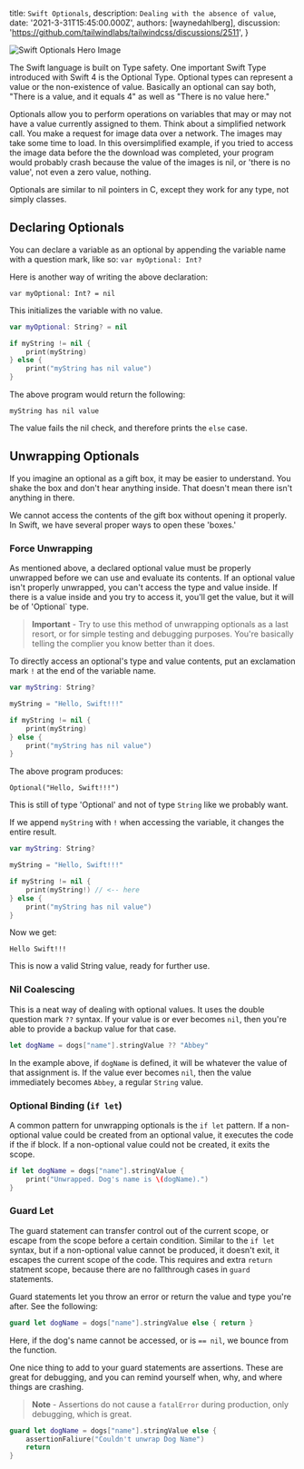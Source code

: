 
  title: `Swift Optionals`,
  description: `Dealing with the absence of value`,
  date: '2021-3-31T15:45:00.000Z',
  authors: [waynedahlberg],
  discussion: 'https://github.com/tailwindlabs/tailwindcss/discussions/2511',
}

<img src={hero} alt="Swift Optionals Hero Image" />

The Swift language is built on Type safety. One important Swift Type introduced with Swift 4 is the Optional Type. Optional types can represent a value or the non-existence of value. Basically an optional can say both, "There is a value, and it equals 4" as well as "There is no value here."

<!--more-->

Optionals allow you to perform operations on variables that may or may not have a value currently assigned to them. Think about a simplified network call. You make a request for image data over a network. The images may take some time to load. In this oversimplified example, if you tried to access the image data before the the download was completed, your program would probably crash because the value of the images is nil, or 'there is no value', not even a zero value, nothing.

Optionals are similar to nil pointers in C, except they work for any type, not simply classes.

## Declaring Optionals

You can declare a variable as an optional by appending the variable name with a question mark, like so:
`var myOptional: Int?`

Here is another way of writing the above declaration:

`var myOptional: Int? = nil`

This initializes the variable with no value.

```Swift
var myOptional: String? = nil

if myString != nil {
	print(myString)
} else {
	print("myString has nil value")
}
```

The above program would return the following:

`myString has nil value`

The value fails the nil check, and therefore prints the `else` case.

## Unwrapping Optionals

If you imagine an optional as a gift box, it may be easier to understand. You shake the box and don't hear anything inside. That doesn't mean there isn't anything in there.

We cannot access the contents of the gift box without opening it properly. In Swift, we have several proper ways to open these 'boxes.'

### Force Unwrapping

As mentioned above, a declared optional value must be properly unwrapped before we can use and evaluate its contents. If an optional value isn't properly unwrapped, you can't access the type and value inside. If there is a value inside and you try to access it, you'll get the value, but it will be of 'Optional` type.

> **Important** - Try to use this method of unwrapping optionals as a last resort, or for simple testing and debugging purposes. You're basically telling the complier you know better than it does.

To directly access an optional's type and value contents, put an exclamation mark `!` at the end of the variable name.

```Swift
var myString: String?

myString = "Hello, Swift!!!"

if myString != nil {
	print(myString)
} else {
	print("myString has nil value")
}

```

The above program produces:

`Optional("Hello, Swift!!!")`

This is still of type 'Optional' and not of type `String` like we probably want.

If we append `myString` with `!` when accessing the variable, it changes the entire result.

```Swift
var myString: String?

myString = "Hello, Swift!!!"

if myString != nil {
	print(myString!) // <-- here
} else {
	print("myString has nil value")
}

```

Now we get:

`Hello Swift!!!`

This is now a valid String value, ready for further use.

### Nil Coalescing

This is a neat way of dealing with optional values. It uses the double question mark `??` syntax. If your value is or ever becomes `nil`, then you're able to provide a backup value for that case.

```Swift
let dogName = dogs["name"].stringValue ?? "Abbey"
```

In the example above, if `dogName` is defined, it will be whatever the value of that assignment is. If the value ever becomes `nil`, then the value immediately becomes `Abbey`, a regular `String` value.

### Optional Binding (`if let`)

A common pattern for unwrapping optionals is the `if let` pattern. If a non-optional value could be created from an optional value, it executes the code if the if block. If a non-optional value could not be created, it exits the scope.

```Swift
if let dogName = dogs["name"].stringValue {
	print("Unwrapped. Dog's name is \(dogName).")
}
```

### Guard Let

The guard statement can transfer control out of the current scope, or escape from the scope before a certain condition. Similar to the `if let` syntax, but if a non-optional value cannot be produced, it doesn't exit, it escapes the current scope of the code. This requires and extra `return` statment scope, because there are no fallthrough cases in `guard` statements.

Guard statements let you throw an error or return the value and type you're after. See the following:

```Swift
guard let dogName = dogs["name"].stringValue else { return }
```

Here, if the dog's name cannot be accessed, or is `== nil`, we bounce from the function.

One nice thing to add to your guard statements are assertions. These are great for debugging, and you can remind yourself when, why, and where things are crashing.

> **Note** - Assertions do not cause a `fatalError` during production, only debugging, which is great.

```Swift
guard let dogName = dogs["name"].stringValue else {
	assertionFaliure("Couldn't unwrap Dog Name")
	return
}
```
